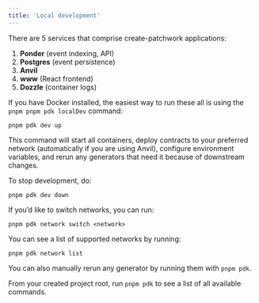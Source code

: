 ```yaml
---
title: 'Local development'
---
```

There are 5 services that comprise create-patchwork applications:

1. **Ponder** (event indexing, API)
2. **Postgres** (event persistence)
3. **Anvil**
4. **www** (React frontend)
5. **Dozzle** (container logs)

If you have Docker installed, the easiest way to run these all is using the `pnpm pnpm pdk localDev` command:

```shell
pnpm pdk dev up
```

This command will start all containers, deploy contracts to your preferred network (automatically if you are using Anvil), configure environment variables, and rerun any generators that need it because of downstream changes.

To stop development, do:

```shell
pnpm pdk dev down
```

If you’d like to switch networks, you can run:

```shell
pnpm pdk network switch <network>
```

You can see a list of supported networks by running:

```shell
pnpm pdk network list
```

You can also manually rerun any generator by running them with `pnpm pdk`.

From your created project root, run `pnpm pdk` to see a list of all available commands.